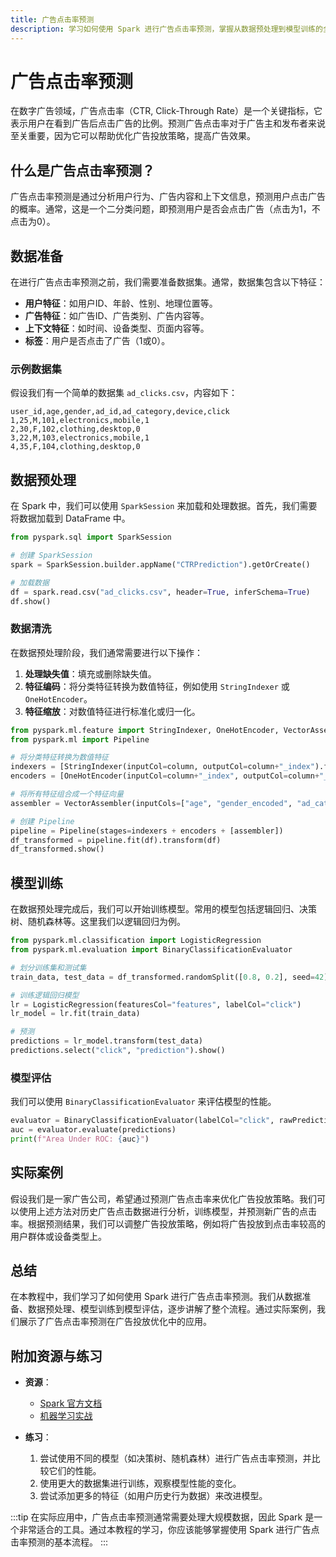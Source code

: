 ```yaml
---
title: 广告点击率预测
description: 学习如何使用 Spark 进行广告点击率预测，掌握从数据预处理到模型训练的全流程。
---
```


# 广告点击率预测

在数字广告领域，广告点击率（CTR, Click-Through Rate）是一个关键指标，它表示用户在看到广告后点击广告的比例。预测广告点击率对于广告主和发布者来说至关重要，因为它可以帮助优化广告投放策略，提高广告效果。

## 什么是广告点击率预测？

广告点击率预测是通过分析用户行为、广告内容和上下文信息，预测用户点击广告的概率。通常，这是一个二分类问题，即预测用户是否会点击广告（点击为1，不点击为0）。

## 数据准备

在进行广告点击率预测之前，我们需要准备数据集。通常，数据集包含以下特征：

- **用户特征**：如用户ID、年龄、性别、地理位置等。
- **广告特征**：如广告ID、广告类别、广告内容等。
- **上下文特征**：如时间、设备类型、页面内容等。
- **标签**：用户是否点击了广告（1或0）。

### 示例数据集

假设我们有一个简单的数据集 `ad_clicks.csv`，内容如下：

```csv
user_id,age,gender,ad_id,ad_category,device,click
1,25,M,101,electronics,mobile,1
2,30,F,102,clothing,desktop,0
3,22,M,103,electronics,mobile,1
4,35,F,104,clothing,desktop,0
```

## 数据预处理

在 Spark 中，我们可以使用 `SparkSession` 来加载和处理数据。首先，我们需要将数据加载到 DataFrame 中。

```python
from pyspark.sql import SparkSession

# 创建 SparkSession
spark = SparkSession.builder.appName("CTRPrediction").getOrCreate()

# 加载数据
df = spark.read.csv("ad_clicks.csv", header=True, inferSchema=True)
df.show()
```

### 数据清洗

在数据预处理阶段，我们通常需要进行以下操作：

1. **处理缺失值**：填充或删除缺失值。
2. **特征编码**：将分类特征转换为数值特征，例如使用 `StringIndexer` 或 `OneHotEncoder`。
3. **特征缩放**：对数值特征进行标准化或归一化。

```python
from pyspark.ml.feature import StringIndexer, OneHotEncoder, VectorAssembler
from pyspark.ml import Pipeline

# 将分类特征转换为数值特征
indexers = [StringIndexer(inputCol=column, outputCol=column+"_index").fit(df) for column in ["gender", "ad_category", "device"]]
encoders = [OneHotEncoder(inputCol=column+"_index", outputCol=column+"_encoded") for column in ["gender", "ad_category", "device"]]

# 将所有特征组合成一个特征向量
assembler = VectorAssembler(inputCols=["age", "gender_encoded", "ad_category_encoded", "device_encoded"], outputCol="features")

# 创建 Pipeline
pipeline = Pipeline(stages=indexers + encoders + [assembler])
df_transformed = pipeline.fit(df).transform(df)
df_transformed.show()
```

## 模型训练

在数据预处理完成后，我们可以开始训练模型。常用的模型包括逻辑回归、决策树、随机森林等。这里我们以逻辑回归为例。

```python
from pyspark.ml.classification import LogisticRegression
from pyspark.ml.evaluation import BinaryClassificationEvaluator

# 划分训练集和测试集
train_data, test_data = df_transformed.randomSplit([0.8, 0.2], seed=42)

# 训练逻辑回归模型
lr = LogisticRegression(featuresCol="features", labelCol="click")
lr_model = lr.fit(train_data)

# 预测
predictions = lr_model.transform(test_data)
predictions.select("click", "prediction").show()
```

### 模型评估

我们可以使用 `BinaryClassificationEvaluator` 来评估模型的性能。

```python
evaluator = BinaryClassificationEvaluator(labelCol="click", rawPredictionCol="rawPrediction", metricName="areaUnderROC")
auc = evaluator.evaluate(predictions)
print(f"Area Under ROC: {auc}")
```

## 实际案例

假设我们是一家广告公司，希望通过预测广告点击率来优化广告投放策略。我们可以使用上述方法对历史广告点击数据进行分析，训练模型，并预测新广告的点击率。根据预测结果，我们可以调整广告投放策略，例如将广告投放到点击率较高的用户群体或设备类型上。

## 总结

在本教程中，我们学习了如何使用 Spark 进行广告点击率预测。我们从数据准备、数据预处理、模型训练到模型评估，逐步讲解了整个流程。通过实际案例，我们展示了广告点击率预测在广告投放优化中的应用。

## 附加资源与练习

- **资源**：
  - [Spark 官方文档](https://spark.apache.org/docs/latest/)
  - [机器学习实战](https://www.oreilly.com/library/view/machine-learning-with/9781491918731/)

- **练习**：
  1. 尝试使用不同的模型（如决策树、随机森林）进行广告点击率预测，并比较它们的性能。
  2. 使用更大的数据集进行训练，观察模型性能的变化。
  3. 尝试添加更多的特征（如用户历史行为数据）来改进模型。

:::tip
在实际应用中，广告点击率预测通常需要处理大规模数据，因此 Spark 是一个非常适合的工具。通过本教程的学习，你应该能够掌握使用 Spark 进行广告点击率预测的基本流程。
:::